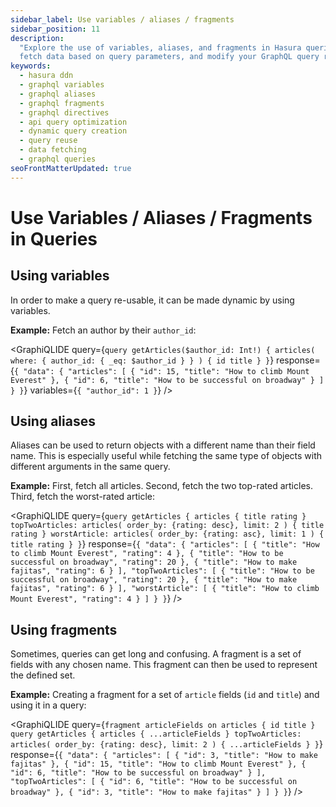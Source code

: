 ```yaml
---
sidebar_label: Use variables / aliases / fragments
sidebar_position: 11
description:
  "Explore the use of variables, aliases, and fragments in Hasura queries. Learn to create dynamic and reusable queries,
  fetch data based on query parameters, and modify your GraphQL query results."
keywords:
  - hasura ddn
  - graphql variables
  - graphql aliases
  - graphql fragments
  - graphql directives
  - api query optimization
  - dynamic query creation
  - query reuse
  - data fetching
  - graphql queries
seoFrontMatterUpdated: true
---
```



# Use Variables / Aliases / Fragments in Queries

## Using variables

In order to make a query re-usable, it can be made dynamic by using variables.

**Example:** Fetch an author by their `author_id`:

<GraphiQLIDE
  query={`query getArticles($author_id: Int!) {
  articles(
    where: { author_id: { _eq: $author_id } }
  ) {
    id
    title
  }
}`}
  response={`{
  "data": {
    "articles": [
      {
        "id": 15,
        "title": "How to climb Mount Everest"
      },
      {
        "id": 6,
        "title": "How to be successful on broadway"
      }
    ]
  }
}`}
  variables={`{
  "author_id": 1
}`}
/>

## Using aliases

Aliases can be used to return objects with a different name than their field name. This is especially useful while
fetching the same type of objects with different arguments in the same query.

**Example:** First, fetch all articles. Second, fetch the two top-rated articles. Third, fetch the worst-rated article:

<GraphiQLIDE
  query={`query getArticles {
  articles {
    title
    rating
  }
  topTwoArticles: articles(
    order_by: {rating: desc},
    limit: 2
  ) {
    title
    rating
  }
  worstArticle: articles(
    order_by: {rating: asc},
    limit: 1
  ) {
    title
    rating
  }
}`}
  response={`{
  "data": {
    "articles": [
      {
        "title": "How to climb Mount Everest",
        "rating": 4
      },
      {
        "title": "How to be successful on broadway",
        "rating": 20
      },
      {
        "title": "How to make fajitas",
        "rating": 6
      }
    ],
    "topTwoArticles": [
      {
        "title": "How to be successful on broadway",
        "rating": 20
      },
      {
        "title": "How to make fajitas",
        "rating": 6
      }
    ],
    "worstArticle": [
      {
        "title": "How to climb Mount Everest",
        "rating": 4
      }
    ]
  }
}`}
/>

## Using fragments

Sometimes, queries can get long and confusing. A fragment is a set of fields with any chosen name. This fragment can
then be used to represent the defined set.

**Example:** Creating a fragment for a set of `article` fields (`id` and `title`) and using it in a query:

<GraphiQLIDE
  query={`fragment articleFields on articles {
  id
  title
}
query getArticles {
  articles {
    ...articleFields
  }
  topTwoArticles: articles(
    order_by: {rating: desc},
    limit: 2
  ) {
    ...articleFields
  }
}`}
  response={`{
  "data": {
    "articles": [
      {
        "id": 3,
        "title": "How to make fajitas"
      },
      {
        "id": 15,
        "title": "How to climb Mount Everest"
      },
      {
        "id": 6,
        "title": "How to be successful on broadway"
      }
    ],
    "topTwoArticles": [
      {
        "id": 6,
        "title": "How to be successful on broadway"
      },
      {
        "id": 3,
        "title": "How to make fajitas"
      }
    ]
  }
}`}
/>
